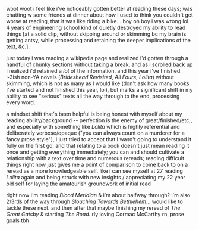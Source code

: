 woot woot i feel like i've noticeably gotten better at reading these days; was chatting w some friends at dinner about how i used to think you couldn't get worse at reading, that it was like riding a bike... boy oh boy i was wrong lol. 4 years of engineering school kind of quietly destroyed my ability to read things [at a solid clip, without skipping around or skimming bc my brain is getting antsy, while processing and retaining the deeper implications of the text, &c.].

just today i was reading a wikipedia page and realized i'd gotten through a handful of chunky sections without taking a break, and as i scrolled back up i realized i'd retained a _lot_ of the information. and this year i've finished ~3ish non-YA novels (_Brideshead Revisited_, _All Fours_, _Lolita_) without skimming, which is not as many as I would like (don't ask how many books I've started and not finished this year, lol), but marks a significant shift in my ability to see "serious" texts all the way through to the end, processing every word.

a mindset shift that's been helpful is being honest with myself about my reading ability/background -- perfection is the enemy of great/finished/etc., and especially with something like _Lolita_ which is highly referential and deliberately verbose/opaque ("you can always count on a murderer for a fancy prose style"), I just tried to accept that I wasn't going to understand it fully on the first go. and that relating to a book doesn't just mean reading it once and getting everything immediately; you can and should cultivate a relationship with a text over time and numerous rereads; reading difficult things right now just gives me a point of comparison to come back to on a reread as a more knowledgeable self. like i can see myself at 27 reading _Lolita_ again and being struck with new insights / appreciating my 22 year old self for laying the amateurish groundwork of initial read

right now i'm reading _Blood Meridian_ & i'm about halfway through? i'm also 2/3rds of the way through _Slouching Towards Bethlehem_... would like to tackle these next. and then after that maybe finishing my reread of _The Great Gatsby_ & starting _The Road_. rly loving Cormac McCarthy rn, prose goals tbh
